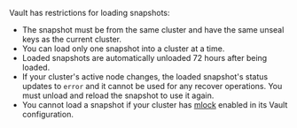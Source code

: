 <Note>

  Vault has restrictions for loading snapshots:
  * The snapshot must be from the same cluster and have the same unseal keys as
  the current cluster.
  * You can load only one snapshot into a cluster at a time.
  * Loaded snapshots are automatically unloaded 72 hours after being loaded.
  * If your cluster's active node changes, the loaded snapshot's status updates
  to `error` and it cannot be used for any recover operations. You must unload and
  reload the snapshot to use it again.
  * You cannot load a snapshot if your cluster has
  [mlock](/vault/docs/configuration#disable_mlock) enabled in its Vault configuration.

</Note>

